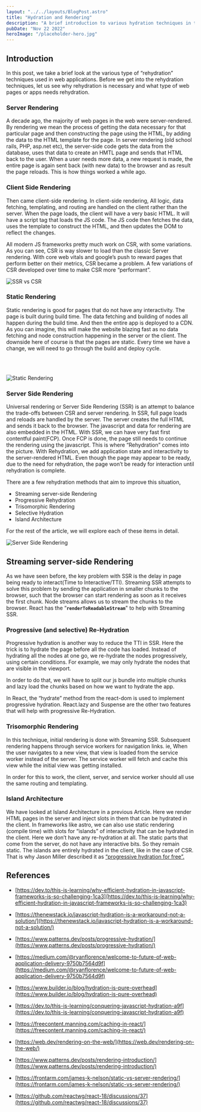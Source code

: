 ```yaml
---
layout: "../../layouts/BlogPost.astro"
title: "Hydration and Rendering"
description: "A brief introduction to various hydration techniques in the web."
pubDate: "Nov 22 2022"
heroImage: "/placeholder-hero.jpg"
---
```


## Introduction

In this post, we take a brief look at the various type of “rehydration” techniques used in web applications. Before we get into the rehydration techniques, let us see why rehydration is necessary and what type of web pages or apps needs rehydration.

### Server Rendering

A decade ago, the majority of web pages in the web were server-rendered. By rendering we mean the process of getting the data necessary for that particular page and then constructing the page using the HTML, by adding the data to the HTML template for the page. In server rendering (old school rails, PHP, asp.net etc), the server-side code gets the data from the database, uses that data to create an HMTL page and sends that HTML back to the user. When a user needs more data, a new request is made, the entire page is again sent back (with new data) to the browser and as result the page reloads. This is how things worked a while ago.

### Client Side Rendering

Then came client-side rendering. In client-side rendering, All logic, data fetching, templating, and routing are handled on the client rather than the server. When the page loads, the client will have a very basic HTML. It will have a script tag that loads the JS code. The JS code then fetches the data, uses the template to construct the HTML, and then updates the DOM to reflect the changes.

All modern JS frameworks pretty much work on CSR, with some variations. As you can see, CSR is way slower to load than the classic Server rendering. With core web vitals and google’s push to reward pages that perform better on their metrics, CSR became a problem. A few variations of CSR developed over time to make CSR more “performant”.

<img src="/hydration-1.png" alt="SSR vs CSR" />

### Static Rendering

Static rendering is good for pages that do not have any interactivity. The page is built during build time. The data fetching and building of nodes all happen during the build time. And then the entire app is deployed to a CDN. As you can imagine, this will make the website blazing fast as no data fetching and node construction happening in the server or the client.
The downside here of course is that the pages are static. Every time we have a change, we will need to go through the build and deploy cycle.

<br></br>

<img src="/static-rendering.png" alt="Static Rendering"></img>

### Server Side Rendering

Universal rendering or Server Side Rendering (SSR) is an attempt to balance the trade-offs between CSR and server rendering. In SSR, full page loads and reloads are handled by the server. The server creates the full HTML and sends it back to the browser. The javascript and data for rendering are also embedded in the HTML. With SSR, we can have very fast first contentful paint(FCP). Once FCP is done, the page still needs to continue the rendering using the javascript. This is where “Rehydration” comes into the picture. With Rehydration, we add application state and interactivity to the server-rendered HTML. Even though the page may appear to be ready, due to the need for rehydration, the page won’t be ready for interaction until rehydration is complete.

There are a few rehydration methods that aim to improve this situation,

- Streaming server-side Rendering
- Progressive Rehydration
- Trisomorphic Rendering
- Selective Hydration
- Island Architecture

For the rest of the article, we will explore each of these items in detail.

<img src="/ssr.png" alt="Server Side Rendering"></img>

## Streaming server-side Rendering

As we have seen before, the key problem with SSR is the delay in page being ready to interact(Time to Interactive/TTI). Streaming SSR attempts to solve this problem by sending the application in smaller chunks to the browser, such that the browser can start rendering as soon as it receives the first chunk. Node streams allows us to stream the chunks to the browser. React has the “**`renderToReadableStream`**" to help with Streaming SSR.

### Progressive (and selective) Re-Hydration

Progressive hydration is another way to reduce the TTI in SSR. Here the trick is to hydrate the page before all the code has loaded. Instead of hydrating all the nodes at one go, we re-hydrate the nodes progressively, using certain conditions. For example, we may only hydrate the nodes that are visible in the viewport.

In order to do that, we will have to split our js bundle into multiple chunks and lazy load the chunks based on how we want to hydrate the app.

In React, the “hydrate” method from the react-dom is used to implement progressive hydration. React.lazy and Suspense are the other two features that will help with progressive Re-Hydration.

### Trisomorphic Rendering

In this technique, initial rendering is done with Streaming SSR. Subsequent rendering happens through service workers for navigation links. ie, When the user navigates to a new view, that view is loaded from the service worker instead of the server. The service worker will fetch and cache this view while the initial view was getting installed.

In order for this to work, the client, server, and service worker should all use the same routing and templating.

### Island Architecture

We have looked at Island Architecture in a previous Article. Here we render HTML pages in the server and inject slots in them that can be hydrated in the client. In frameworks like astro, we can also use static rendering (compile time) with slots for “islands” of interactivity that can be hydrated in the client. Here we don’t have any re-hydration at all. The static parts that come from the server, do not have any interactive bits. So they remain static. The islands are entirely hydrated in the client, like in the case of CSR. That is why Jason Miller described it as <a href="https://jasonformat.com/islands-architecture/#:~:text=The%20general%20idea%20of%20an,output%20from%20their%20corresponding%20widget." target="_blank">“progressive hydration for free”.</a>

## References

- [https://dev.to/this-is-learning/why-efficient-hydration-in-javascript-frameworks-is-so-challenging-1ca3](https://dev.to/this-is-learning/why-efficient-hydration-in-javascript-frameworks-is-so-challenging-1ca3)

- [https://thenewstack.io/javascript-hydration-is-a-workaround-not-a-solution/](https://thenewstack.io/javascript-hydration-is-a-workaround-not-a-solution/)

- [https://www.patterns.dev/posts/progressive-hydration/](https://www.patterns.dev/posts/progressive-hydration/)

- [https://medium.com/@ryanflorence/welcome-to-future-of-web-application-delivery-9750b7564d9f](https://medium.com/@ryanflorence/welcome-to-future-of-web-application-delivery-9750b7564d9f)

- [https://www.builder.io/blog/hydration-is-pure-overhead](https://www.builder.io/blog/hydration-is-pure-overhead)

- [https://dev.to/this-is-learning/conquering-javascript-hydration-a9f](https://dev.to/this-is-learning/conquering-javascript-hydration-a9f)

- [https://freecontent.manning.com/caching-in-react/](https://freecontent.manning.com/caching-in-react/)

- [https://web.dev/rendering-on-the-web/](https://web.dev/rendering-on-the-web/)

- [https://www.patterns.dev/posts/rendering-introduction/](https://www.patterns.dev/posts/rendering-introduction/)

- [https://frontarm.com/james-k-nelson/static-vs-server-rendering/](https://frontarm.com/james-k-nelson/static-vs-server-rendering/)

- [https://github.com/reactwg/react-18/discussions/37](https://github.com/reactwg/react-18/discussions/37)
